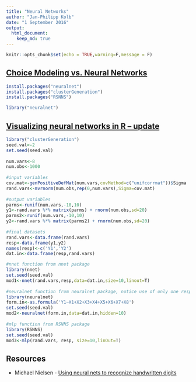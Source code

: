 ```yaml
---
title: "Neural Networks"
author: "Jan-Philipp Kolb"
date: "1 September 2016"
output:
  html_document:
    keep_md: true
---
```


```r
knitr::opts_chunk$set(echo = TRUE,warning=F,message = F)
```

## [Choice Modeling vs. Neural Networks ](http://joelcadwell.blogspot.de/2016/03/understanding-statistical-models.html)

```r
install.packages("neuralnet")
install.packages("clusterGeneration")
install.packages("RSNNS")
```


```r
library("neuralnet")
```

## [Visualizing neural networks in R – update](https://www.r-bloggers.com/visualizing-neural-networks-in-r-update/)

```r
library("clusterGeneration")
seed.val<-2
set.seed(seed.val)
 
num.vars<-8
num.obs<-1000
 
#input variables
cov.mat<-genPositiveDefMat(num.vars,covMethod=c("unifcorrmat"))$Sigma
rand.vars<-mvrnorm(num.obs,rep(0,num.vars),Sigma=cov.mat)
 
#output variables
parms<-runif(num.vars,-10,10)
y1<-rand.vars %*% matrix(parms) + rnorm(num.obs,sd=20)
parms2<-runif(num.vars,-10,10)
y2<-rand.vars %*% matrix(parms2) + rnorm(num.obs,sd=20)
 
#final datasets
rand.vars<-data.frame(rand.vars)
resp<-data.frame(y1,y2)
names(resp)<-c('Y1','Y2')
dat.in<-data.frame(resp,rand.vars)
```

```r
#nnet function from nnet package
library(nnet)
set.seed(seed.val)
mod1<-nnet(rand.vars,resp,data=dat.in,size=10,linout=T)
 
#neuralnet function from neuralnet package, notice use of only one response
library(neuralnet)
form.in<-as.formula('Y1~X1+X2+X3+X4+X5+X6+X7+X8')
set.seed(seed.val)
mod2<-neuralnet(form.in,data=dat.in,hidden=10)
 
#mlp function from RSNNS package
library(RSNNS)
set.seed(seed.val)
mod3<-mlp(rand.vars, resp, size=10,linOut=T)
```


## Resources

- Michael Nielsen - [Using neural nets to recognize handwritten digits](http://neuralnetworksanddeeplearning.com/chap1.html)